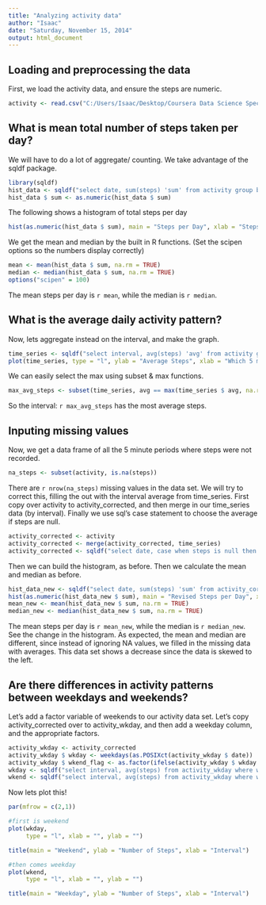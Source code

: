 ```yaml
---
title: "Analyzing activity data"
author: "Isaac"
date: "Saturday, November 15, 2014"
output: html_document
---
```

## Loading and preprocessing the data
First, we load the activity data, and ensure the steps are numeric.

```r
activity <- read.csv("C:/Users/Isaac/Desktop/Coursera Data Science Specialization/5, Reproducible Research/repdata-data-activity/activity.csv")
```
## What is mean total number of steps taken per day?
We will have to do a lot of aggregate/ counting. We take advantage of the sqldf package.

```r
library(sqldf)
hist_data <- sqldf("select date, sum(steps) 'sum' from activity group by date")
hist_data $ sum <- as.numeric(hist_data $ sum)
```

The following shows a histogram of total steps per day

```r
hist(as.numeric(hist_data $ sum), main = "Steps per Day", xlab = "Steps")
```

We get the mean and median by the built in R functions. (Set the scipen options so the numbers display correctly)
```r
mean <- mean(hist_data $ sum, na.rm = TRUE)
median <- median(hist_data $ sum, na.rm = TRUE)
options("scipen" = 100)
```

The mean steps per day is `r mean`, while the median is `r median`.

## What is the average daily activity pattern?
Now, lets aggregate instead on the interval, and make the graph.

```r
time_series <- sqldf("select interval, avg(steps) 'avg' from activity group by interval")
plot(time_series, type = "l", ylab = "Average Steps", xlab = "Which 5 min time interval", main = "Avg Steps for Each Interval")
```

We can easily select the max using subset & max functions.
```r
max_avg_steps <- subset(time_series, avg == max(time_series $ avg, na.rm = TRUE)) $ interval
```

So the interval: `r max_avg_steps` has the most average steps.

## Inputing missing values
Now, we get a data frame of all the 5 minute periods where steps were not recorded.
```r
na_steps <- subset(activity, is.na(steps))
```

There are `r nrow(na_steps)` missing values in the data set. We will try to correct this, filling the out with the interval average from time_series. First copy over activity to activity_corrected, and then merge in our time_series data (by interval). Finally we use sql's case statement to choose the average if steps are null.

```r
activity_corrected <- activity
activity_corrected <- merge(activity_corrected, time_series)
activity_corrected <- sqldf("select date, case when steps is null then avg else steps end 'steps', interval from activity_corrected")
```

Then we can build the histogram, as before. Then we calculate the mean and median as before.
```r
hist_data_new <- sqldf("select date, sum(steps) 'sum' from activity_corrected group by date")
hist(as.numeric(hist_data_new $ sum), main = "Revised Steps per Day", xlab = "Steps")
mean_new <- mean(hist_data_new $ sum, na.rm = TRUE)
median_new <- median(hist_data_new $ sum, na.rm = TRUE)
```

The mean steps per day is `r mean_new`, while the median is `r median_new`. See the change in the histogram. As expected, the mean and median are different, since instead of ignoring NA values, we filled in the missing data with averages. This data set shows a decrease since the data is skewed to the left.

## Are there differences in activity patterns between weekdays and weekends?
Let's add a factor variable of weekends to our activity data set. Let's copy activity_corrected over to activity_wkday, and then add a weekday column, and the appropriate factors.
```r
activity_wkday <- activity_corrected
activity_wkday $ wkday <- weekdays(as.POSIXct(activity_wkday $ date))
activity_wkday $ wkend_flag <- as.factor(ifelse(activity_wkday $ wkday %in% c("Saturday", "Sunday"), 1, 0))
wkday <- sqldf("select interval, avg(steps) from activity_wkday where wkend_flag = 0 group by interval")
wkend <- sqldf("select interval, avg(steps) from activity_wkday where wkend_flag = 1 group by interval")
```

Now lets plot this!
```r
par(mfrow = c(2,1))

#first is weekend
plot(wkday, 
     type = "l", xlab = "", ylab = "")

title(main = "Weekend", ylab = "Number of Steps", xlab = "Interval")

#then comes weekday
plot(wkend, 
     type = "l", xlab = "", ylab = "")

title(main = "Weekday", ylab = "Number of Steps", xlab = "Interval")
```